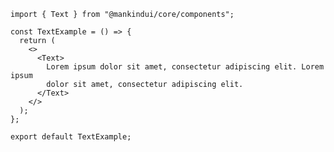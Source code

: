 ```tsx
import { Text } from "@mankindui/core/components";

const TextExample = () => {
  return (
    <>
      <Text>
        Lorem ipsum dolor sit amet, consectetur adipiscing elit. Lorem ipsum
        dolor sit amet, consectetur adipiscing elit.
      </Text>
    </>
  );
};

export default TextExample;
```
